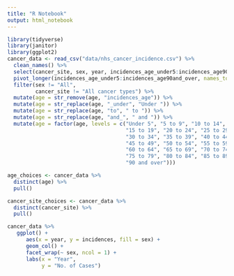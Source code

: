 ```yaml
---
title: "R Notebook"
output: html_notebook
---
```


```r
library(tidyverse)
library(janitor)
library(ggplot2)
cancer_data <- read_csv("data/nhs_cancer_incidence.csv") %>% 
  clean_names() %>% 
  select(cancer_site, sex, year, incidences_age_under5:incidences_age90and_over) %>% 
  pivot_longer(incidences_age_under5:incidences_age90and_over, names_to = "age", values_to = "incidences") %>% 
  filter(sex != "All",
         cancer_site != "All cancer types") %>% 
  mutate(age = str_remove(age, "incidences_age")) %>% 
  mutate(age = str_replace(age, "_under", "Under ")) %>% 
  mutate(age = str_replace(age, "to", " to ")) %>% 
  mutate(age = str_replace(age, "and_", " and ")) %>% 
  mutate(age = factor(age, levels = c("Under 5", "5 to 9", "10 to 14", 
                                      "15 to 19", "20 to 24", "25 to 29",
                                      "30 to 34", "35 to 39", "40 to 44",
                                      "45 to 49", "50 to 54", "55 to 59",
                                      "60 to 64", "65 to 69", "70 to 74",
                                      "75 to 79", "80 to 84", "85 to 89",
                                      "90 and over")))
```

```r
age_choices <- cancer_data %>% 
  distinct(age) %>% 
  pull()
```

```r
cancer_site_choices <- cancer_data %>% 
  distinct(cancer_site) %>% 
  pull()
```



```r
cancer_data %>% 
   ggplot() +
      aes(x = year, y = incidences, fill = sex) +
      geom_col() +
      facet_wrap(~ sex, ncol = 1) +
      labs(x = "Year",
           y = "No. of Cases")
  
```

